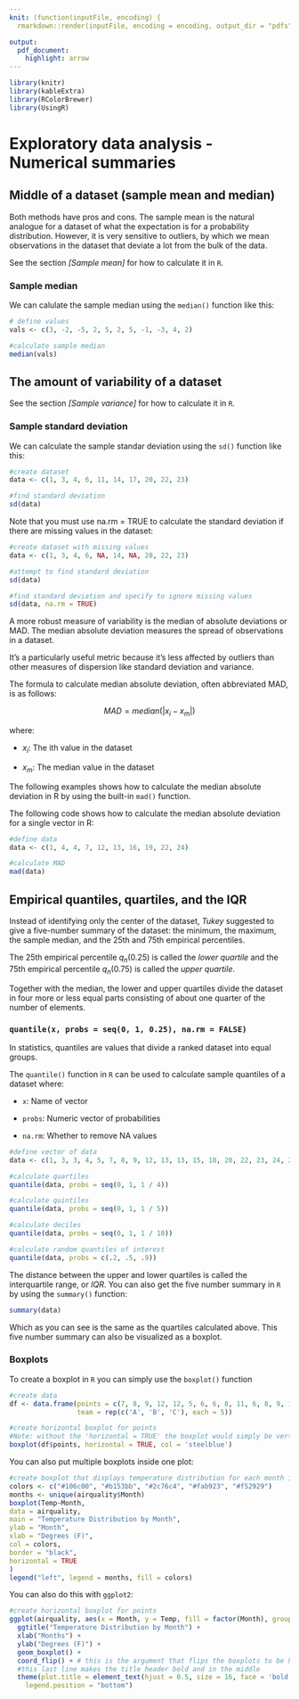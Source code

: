 ```yaml
---
knit: (function(inputFile, encoding) {
  rmarkdown::render(inputFile, encoding = encoding, output_dir = "pdfs") })

output:
  pdf_document:
    highlight: arrow
---
```


```r
library(knitr)
library(kableExtra)
library(RColorBrewer)
library(UsingR)
```

# Exploratory data analysis - Numerical summaries

## Middle of a dataset (sample mean and median)

Both methods have pros and cons. The sample mean is the natural analogue for a dataset of what the expectation is for a probability distribution. However, it is very sensitive to outliers, by which we mean observations in the dataset that deviate a lot from the bulk of the data.

See the section *[Sample mean]* for how to calculate it in `R`.

### Sample median

We can calulate the sample median using the `median()` function like this:
```r
# define values
vals <- c(3, -2, -5, 2, 5, 2, 5, -1, -3, 4, 2)

#calculate sample median
median(vals)
```

## The amount of variability of a dataset

See the section *[Sample variance]* for how to calculate it in `R`.

### Sample standard deviation

We can calculate the sample standar deviation using the `sd()` function like this:

```r
#create dataset
data <- c(1, 3, 4, 6, 11, 14, 17, 20, 22, 23)

#find standard deviation
sd(data)
```
Note that you must use na.rm = TRUE to calculate the standard deviation if there are missing values in the dataset:

```r
#create dataset with missing values
data <- c(1, 3, 4, 6, NA, 14, NA, 20, 22, 23)

#attempt to find standard deviation
sd(data)

#find standard deviation and specify to ignore missing values
sd(data, na.rm = TRUE)
```

A more robust measure of variability is the median of absolute deviations or MAD.
The median absolute deviation measures the spread of observations in a dataset.

It's a particularly useful metric because it's less affected by outliers than other measures of dispersion like standard deviation and variance.

The formula to calculate median absolute deviation, often abbreviated MAD, is as follows:

$$
MAD = median(|x_i - x_m|)
$$

where:

* $x_i$: The ith value in the dataset

* $x_m$: The median value in the dataset

The following examples shows how to calculate the median absolute deviation in R by using the built-in `mad()` function.

The following code shows how to calculate the median absolute deviation for a single vector in R:

```r
#define data
data <- c(1, 4, 4, 7, 12, 13, 16, 19, 22, 24)

#calculate MAD
mad(data)
```

## Empirical quantiles, quartiles, and the IQR

Instead of identifying only the center of the dataset, *Tukey* suggested
to give a five-number summary of the dataset: the minimum, the maximum,
the sample median, and the 25th and 75th empirical percentiles. 

The 25th empirical percentile $q_n(0.25)$ is called the $lower \ quartile$ and the 75th empirical percentile $q_n(0.75)$ is called the $upper \ quartile$. 

Together with the median, the lower and upper quartiles divide the dataset in four more or less equal parts consisting of about one quarter of the number of elements.

### `quantile(x, probs = seq(0, 1, 0.25), na.rm = FALSE)`

In statistics, quantiles are values that divide a ranked dataset into equal groups.

The `quantile()` function in `R` can be used to calculate sample quantiles of a dataset where:

* `x`: Name of vector

* `probs`: Numeric vector of probabilities

* `na.rm`: Whether to remove NA values

```r
#define vector of data
data <- c(1, 3, 3, 4, 5, 7, 8, 9, 12, 13, 13, 15, 18, 20, 22, 23, 24, 28)

#calculate quartiles
quantile(data, probs = seq(0, 1, 1 / 4))

#calculate quintiles
quantile(data, probs = seq(0, 1, 1 / 5))

#calculate deciles
quantile(data, probs = seq(0, 1, 1 / 10))

#calculate random quantiles of interest
quantile(data, probs = c(.2, .5, .9))
```

The distance between the upper and lower quartiles is called the
interquartile range, or $IQR$. You can also get the five number summary in `R` by using the `summary()` function:

```r
summary(data)
```

Which as you can see is the same as the quartiles calculated above. This five number summary can also be visualized as a boxplot.

### Boxplots

To create a boxplot in `R` you can simply use the `boxplot()` function

```r
#create data
df <- data.frame(points = c(7, 8, 9, 12, 12, 5, 6, 6, 8, 11, 6, 8, 9, 13, 17),
                 team = rep(c('A', 'B', 'C'), each = 5))

#create horizontal boxplot for points
#Note: without the 'horizontal = TRUE' the boxplot would simply be vertical
boxplot(df$points, horizontal = TRUE, col = 'steelblue')
```

You can also put multiple boxplots inside one plot:
```r
#create boxplot that displays temperature distribution for each month in the dataset
colors <- c("#106c00", "#b153bb", "#2c76c4", "#fab923", "#f52929")
months <- unique(airquality$Month)
boxplot(Temp~Month,
data = airquality,
main = "Temperature Distribution by Month",
ylab = "Month",
xlab = "Degrees (F)",
col = colors,
border = "black",
horizontal = TRUE
)
legend("left", legend = months, fill = colors)
```

You can also do this with `ggplot2`:

```r
#create horizontal boxplot for points
ggplot(airquality, aes(x = Month, y = Temp, fill = factor(Month), group = Month)) +
  ggtitle("Temperature Distribution by Month") +
  xlab("Months") +
  ylab("Degrees (F)") +
  geom_boxplot() +
  coord_flip() + # this is the argument that flips the boxplots to be horizontal
  #this last line makes the title header bold and in the middle
  theme(plot.title = element_text(hjust = 0.5, size = 16, face = 'bold'),
    legend.position = "bottom")
```